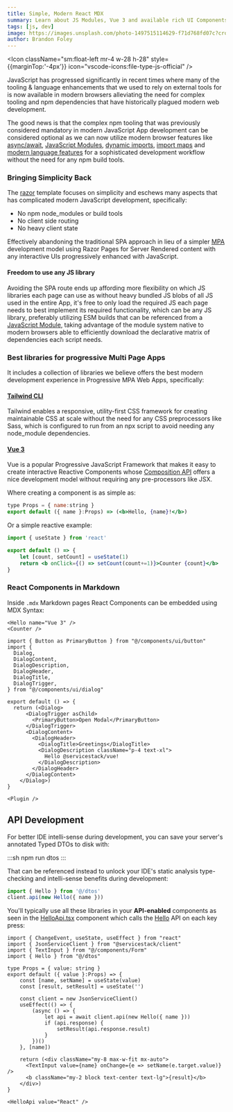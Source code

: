 ```yaml
---
title: Simple, Modern React MDX
summary: Learn about JS Modules, Vue 3 and available rich UI Components
tags: [js, dev]
image: https://images.unsplash.com/photo-1497515114629-f71d768fd07c?crop=entropy&fit=crop&h=1000&w=2000
author: Brandon Foley
---
```



<Icon className="sm:float-left mr-4 w-28 h-28" style={{marginTop:'-4px'}} icon="vscode-icons:file-type-js-official" />

JavaScript has progressed significantly in recent times where many of the tooling & language enhancements
that we used to rely on external tools for is now available in modern browsers alleviating the need for
complex tooling and npm dependencies that have historically plagued modern web development.

The good news is that the complex npm tooling that was previously considered mandatory in modern JavaScript App
development can be considered optional as we can now utilize modern browser features like
[async/await](https://developer.mozilla.org/en-US/docs/Web/JavaScript/Reference/Statements/async_function),
[JavaScript Modules](https://developer.mozilla.org/en-US/docs/Web/JavaScript/Guide/Modules),
[dynamic imports](https://developer.mozilla.org/en-US/docs/Web/JavaScript/Reference/Operators/import),
[import maps](https://developer.mozilla.org/en-US/docs/Web/HTML/Element/script/type/importmap)
and [modern language features](https://developer.mozilla.org/en-US/docs/Web/JavaScript/Guide) for a
sophisticated development workflow without the need for any npm build tools.

### Bringing Simplicity Back

The [razor](https://github.com/NetCoreTemplates/razor) template focuses on simplicity and eschews many aspects that has
complicated modern JavaScript development,
specifically:

- No npm node_modules or build tools
- No client side routing
- No heavy client state

Effectively abandoning the traditional SPA approach in lieu of a simpler [MPA](https://docs.astro.build/en/concepts/mpa-vs-spa/)
development model using Razor Pages for Server Rendered content with any interactive UIs progressively enhanced with JavaScript.

#### Freedom to use any JS library

Avoiding the SPA route ends up affording more flexibility on which JS libraries each page can use as without heavy bundled JS
blobs of all JS used in the entire App, it's free to only load the required JS each page needs to best implement its
required functionality, which can be any JS library, preferably utilizing ESM builds that can be referenced from a
[JavaScript Module](https://developer.mozilla.org/en-US/docs/Web/JavaScript/Guide/Modules), taking advantage of the module system
native to modern browsers able to efficiently download the declarative matrix of dependencies each script needs.

### Best libraries for progressive Multi Page Apps

It includes a collection of libraries we believe offers the best modern development experience in Progressive
MPA Web Apps, specifically:

#### [Tailwind CLI](https://tailwindcss.com/docs/installation)
Tailwind enables a responsive, utility-first CSS framework for creating maintainable CSS at scale without the need for any CSS
preprocessors like Sass, which is configured to run from an npx script to avoid needing any node_module dependencies.

#### [Vue 3](https://vuejs.org/guide/introduction.html)
Vue is a popular Progressive JavaScript Framework that makes it easy to create interactive Reactive Components whose
[Composition API](https://vuejs.org/api/composition-api-setup.html) offers a nice development model without requiring any
pre-processors like JSX.

Where creating a component is as simple as:

```jsx
type Props = { name:string }
export default ({ name }:Props) => (<b>Hello, {name}!</b>)
```
<div className="text-center text-2xl py-2">
    <Hello name="Vue 3" />
</div>

Or a simple reactive example:

```jsx
import { useState } from 'react'

export default () => {
    let [count, setCount] = useState(1)
    return <b onClick={() => setCount(count+=1)}>Counter {count}</b>
}
```

<div className="text-center text-2xl py-2 cursor-pointer select-none">
    <Counter />
</div>

### React Components in Markdown

Inside `.mdx` Markdown pages React Components can be embedded using MDX Syntax:

```tsx
<Hello name="Vue 3" />
<Counter />
```

```tsx
import { Button as PrimaryButton } from "@/components/ui/button"
import {
  Dialog,
  DialogContent,
  DialogDescription,
  DialogHeader,
  DialogTitle,
  DialogTrigger,
} from "@/components/ui/dialog"

export default () => {
  return (<Dialog>
      <DialogTrigger asChild>
        <PrimaryButton>Open Modal</PrimaryButton>
      </DialogTrigger>
      <DialogContent>
        <DialogHeader>
          <DialogTitle>Greetings</DialogTitle>
          <DialogDescription className="p-4 text-xl">
            Hello @servicestack/vue!
          </DialogDescription>
        </DialogHeader>
      </DialogContent>
    </Dialog>)
}
```

```tsx
<Plugin />
```

<div className="text-center">
    <Plugin id="plugin" className="text-2xl py-4" />
</div>


## API Development

For better IDE intelli-sense during development, you can save your server's annotated Typed DTOs to disk with:

:::sh
npm run dtos
:::

That can be referenced instead to unlock your IDE's static analysis type-checking and intelli-sense benefits during development:

```js
import { Hello } from '@/dtos'
client.api(new Hello({ name }))
```

You'll typically use all these libraries in your **API-enabled** components as seen in the
[HelloApi.tsx](https://github.com/NetCoreTemplates/react-spa/blob/main/MembershipManager.Client/src/_posts/components/HelloApi.tsx)
component which calls the [Hello](https://react-spa.web-templates.io/ui/Hello) API on each key press:

```tsx
import { ChangeEvent, useState, useEffect } from "react"
import { JsonServiceClient } from "@servicestack/client"
import { TextInput } from "@/components/Form"
import { Hello } from "@/dtos"

type Props = { value: string }
export default ({ value }:Props) => {
    const [name, setName] = useState(value)
    const [result, setResult] = useState('')
    
    const client = new JsonServiceClient()
    useEffect(() => {
        (async () => {
            let api = await client.api(new Hello({ name }))
            if (api.response) {
                setResult(api.response.result)
            }
        })()
    }, [name])

    return (<div className="my-8 max-w-fit mx-auto">
      <TextInput value={name} onChange={e => setName(e.target.value)} />
      <b className="my-2 block text-center text-lg">{result}</b>
    </div>)
}
```

```tsx
<HelloApi value="React" />
```

<HelloApi value="React" />